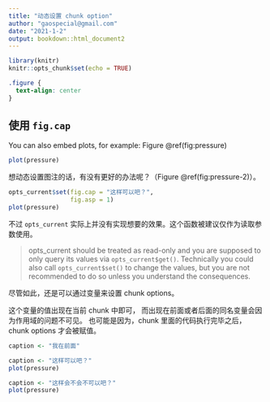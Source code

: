 ```yaml
---
title: "动态设置 chunk option"
author: "gaospecial@gmail.com"
date: "2021-1-2"
output: bookdown::html_document2
---
```


```r
library(knitr)
knitr::opts_chunk$set(echo = TRUE)
```

```css

.figure {
  text-align: center
}
```


## 使用 `fig.cap`

You can also embed plots, for example: Figure \@ref(fig:pressure)

```r
plot(pressure)
```

想动态设置图注的话，有没有更好的办法呢？（Figure  \@ref(fig:pressure-2)）。



```r
opts_current$set(fig.cap = "这样可以吧？", 
                 fig.asp = 1)
plot(pressure)
```


不过 `opts_current` 实际上并没有实现想要的效果。这个函数被建议仅作为读取参数使用。

> opts_current should be treated as read-only and you are supposed to only query 
its values via `opts_current$get()`. Technically you could also call 
`opts_current$set()` to change the values, but you are not recommended 
to do so unless you understand the consequences.


尽管如此，还是可以通过变量来设置 chunk options。

这个变量的值出现在当前 chunk 中即可，
而出现在前面或者后面的同名变量会因为作用域的问题不可见。
也可能是因为，chunk 里面的代码执行完毕之后，
chunk options 才会被赋值。

```r
caption <- "我在前面"
```


```r
caption <- "这样可以吧？"
plot(pressure)
```


```r
caption <- "这样会不会不可以吧？"
plot(pressure)
```
